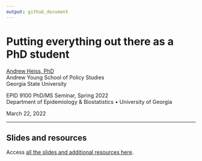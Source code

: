 ```yaml
---
output: github_document
---
```


# Putting everything out there as a PhD student

[Andrew Heiss, PhD](https://www.andrewheiss.com)  
Andrew Young School of Policy Studies  
Georgia State University
 
EPID 9100 PhD/MS Seminar, Spring 2022  
Department of Epidemiology & Biostatistics • University of Georgia

March 22, 2022

---

## Slides and resources

Access [all the slides and additional resources here](https://talks.andrewheiss.com/2022-03-22_uga-putting-everything-out-there/).
